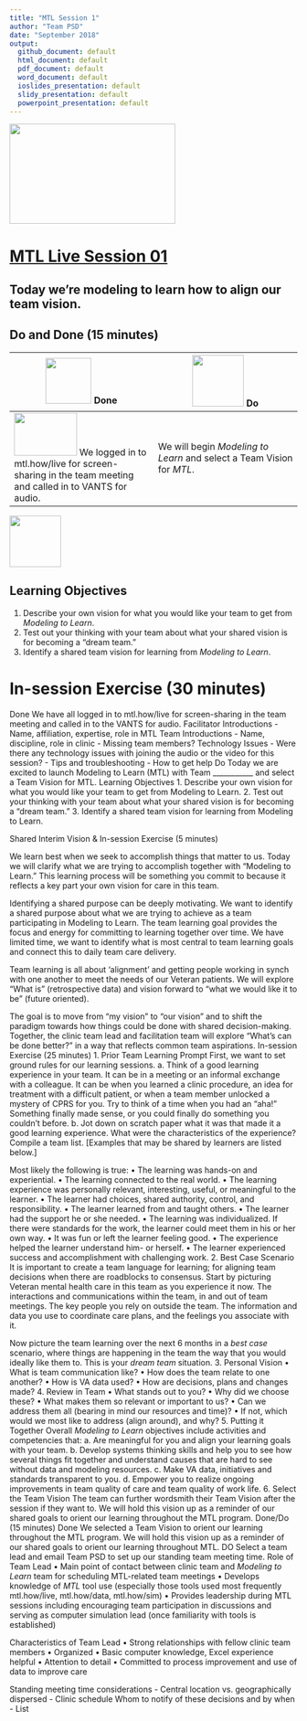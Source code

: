 ```yaml
---
title: "MTL Session 1"
author: "Team PSD"
date: "September 2018"
output: 
  github_document: default
  html_document: default
  pdf_document: default
  word_document: default
  ioslides_presentation: default
  slidy_presentation: default
  powerpoint_presentation: default
---
```


<img src = "https://github.com/lzim/teampsd/blob/master/resources/logos/mtl_live_sq_sm.png"
     height = "175" width = "290">  

# [MTL Live Session 01](https://github.com/lzim/teampsd/blob/master/mtl_facilitate_workgroup/mtl_live_guide/mtl_live_session01_see.Rmd "MTL Live Session 01")

## Today we're modeling to learn how to align our team vision.

## Do and Done (15 minutes)
<!-- Do/Done Tables -->
| <img src = "https://raw.githubusercontent.com/lzim/teampsd/hexagon_icons/np_hexagon-check-mark_309690_003F72.png" height = "80" width = "80"> **Done** | <img src = "https://raw.githubusercontent.com/lzim/teampsd/hexagon_icons/np_synchronize_778914_003F72.png" height = "90" width = "90"> **Do** |
| --- | --- | 
|[<img src = "https://raw.githubusercontent.com/lzim/teampsd/master/resources/logos/mtl_how_live_sm.png" height = "75" width = "110">](http://mtl.how/live) We logged in to mtl.how/live for screen-sharing in the team meeting and called in to VANTS for audio. | We will begin _Modeling to Learn_ and select a Team Vision for _MTL_. | 

<!-- Learning Objectives Icon --> 
<img src = "https://github.com/lzim/teampsd/blob/master/resources/icons/we_decided_learning_objectives.png" height = "90" width = "90" style ="display: inline-block"/> 

## Learning Objectives

1. Describe your own vision for what you would like your team to get from *Modeling to Learn*.
2. Test out your thinking with your team about what your shared vision is for becoming a "dream team."
3. Identify a shared team vision for learning from *Modeling to Learn*.

# In-session Exercise (30 minutes)
Done
We have all logged in to mtl.how/live for screen-sharing in the team meeting and called in to the VANTS for audio.
Facilitator Introductions
-	Name, affiliation, expertise, role in MTL
Team Introductions
-	Name, discipline, role in clinic
-	Missing team members?
Technology Issues
-	Were there any technology issues with joining the audio or the video for this session?
-	Tips and troubleshooting
-	How to get help
Do
Today we are excited to launch Modeling to Learn (MTL) with Team ___________ and select a Team Vision for MTL.
Learning Objectives
1.	Describe your own vision for what you would like your team to get from Modeling to Learn.
2.	Test out your thinking with your team about what your shared vision is for becoming a “dream team.”
3.	Identify a shared team vision for learning from Modeling to Learn.

Shared Interim Vision & In-session Exercise (5 minutes)

We learn best when we seek to accomplish things that matter to us. Today we will clarify what we are trying to accomplish together with “Modeling to Learn.” This learning process will be something you commit to because it reflects a key part your own vision for care in this team.

Identifying a shared purpose can be deeply motivating. We want to identify a shared purpose about what we are trying to achieve as a team participating in Modeling to Learn. The team learning goal provides the focus and energy for committing to learning together over time. We have limited time, we want to identify what is most central to team learning goals and connect this to daily team care delivery.

Team learning is all about ‘alignment’ and getting people working in synch with one another to meet the needs of our Veteran patients. We will explore “What is” (retrospective data) and vision forward to “what we would like it to be” (future oriented). 

The goal is to move from “my vision” to “our vision” and to shift the paradigm towards how things could be done with shared decision-making. Together, the clinic team lead and facilitation team will explore “What’s can be done better?” in a way that reflects common team aspirations.
In-session Exercise (25 minutes)
1.	Prior Team Learning Prompt
First, we want to set ground rules for our learning sessions.
a.	Think of a good learning experience in your team. It can be in a meeting or an informal exchange with a colleague. It can be when you learned a clinic procedure, an idea for treatment with a difficult patient, or when a team member unlocked a mystery of CPRS for you. Try to think of a time when you had an “aha!” Something finally made sense, or you could finally do something you couldn’t before.
b.	Jot down on scratch paper what it was that made it a good learning experience. What were the characteristics of the experience? Compile a team list.
	[Examples that may be shared by learners are listed below.]

Most likely the following is true:
•	The learning was hands-on and experiential. 
•	The learning connected to the real world. 
•	The learning experience was personally relevant, interesting, useful, or meaningful to the learner. 
•	The learner had choices, shared authority, control, and responsibility. 
•	The learner learned from and taught others. 
•	The learner had the support he or she needed. 
•	The learning was individualized. If there were standards for the work, the learner could meet them in his or her own way. 
•	It was fun or left the learner feeling good. 
•	The experience helped the learner understand him- or herself. 
•	The learner experienced success and accomplishment with challenging work.
2.	Best Case Scenario
It is important to create a team language for learning; for aligning team decisions when there are roadblocks to consensus.
Start by picturing Veteran mental health care in this team as you experience it now. The interactions and communications within the team, in and out of team meetings. The key people you rely on outside the team. The information and data you use to coordinate care plans, and the feelings you associate with it.

Now picture the team learning over the next 6 months in a *best case* scenario, where things are happening in the team the way that you would ideally like them to. This is your *dream team* situation.
3.	Personal Vision
•	What is team communication like?
•	How does the team relate to one another?
•	How is VA data used?
•	How are decisions, plans and changes made?
4.	Review in Team
•	What stands out to you?
•	Why did we choose these?
•	What makes them so relevant or important to us?
•	Can we address them all (bearing in mind our resources and time)?
•	If not, which would we most like to address (align around), and why?
5.	Putting it Together
Overall *Modeling to Learn* objectives include activities and competencies that:
a.	Are meaningful for you and align your learning goals with your team.
b.	Develop systems thinking skills and help you to see how several things fit together and understand causes that are hard to see without data and modeling resources.
c.	Make VA data, initiatives and standards transparent to you.
d.	Empower you to realize ongoing improvements in team quality of care and team quality of work life.
6.	Select the Team Vision
The team can further wordsmith their Team Vision after the session if they want to. We will hold this vision up as a reminder of our shared goals to orient our learning throughout the MTL program.
Done/Do (15 minutes)
Done 
We selected a Team Vision to orient our learning throughout the MTL program. We will hold this vision up as a reminder of our shared goals to orient our learning throughout MTL.
DO
Select a team lead and email Team PSD to set up our standing team meeting time.
Role of Team Lead
•	Main point of contact between clinic team and *Modeling to Learn* team for scheduling MTL-related team meetings
•	Develops knowledge of *MTL* tool use (especially those tools used most frequently mtl.how/live, mtl.how/data, mtl.how/sim) 
•	Provides leadership during MTL sessions including encouraging team participation in discussions and serving as computer simulation lead (once familiarity with tools is established)

Characteristics of Team Lead
•	Strong relationships with fellow clinic team members
•	Organized 
•	Basic computer knowledge, Excel experience helpful
•	Attention to detail
•	Committed to process improvement and use of data to improve care

Standing meeting time considerations
-	Central location vs. geographically dispersed
-	Clinic schedule
Whom to notify of these decisions and by when
-	List 
